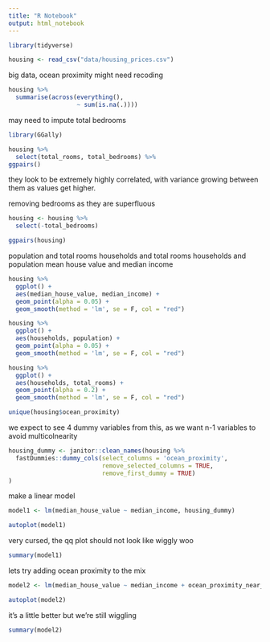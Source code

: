 ```yaml
---
title: "R Notebook"
output: html_notebook
---
```


```r
library(tidyverse)
```

```r
housing <- read_csv("data/housing_prices.csv")
```

big data, ocean proximity might need recoding

```r
housing %>% 
  summarise(across(everything(),
                   ~ sum(is.na(.))))
```
may need to impute total bedrooms

```r
library(GGally)
```


```r
housing %>% 
  select(total_rooms, total_bedrooms) %>% 
ggpairs()
```

they look to be extremely highly correlated, with variance growing between them as values get higher.





removing bedrooms as they are superfluous 
```r
housing <- housing %>% 
  select(-total_bedrooms)
```


```r
ggpairs(housing)
```

population and total rooms
households and total rooms
households and population
mean house value and median income

```r
housing %>% 
  ggplot() +
  aes(median_house_value, median_income) +
  geom_point(alpha = 0.05) +
  geom_smooth(method = 'lm', se = F, col = "red")
```

```r
housing %>% 
  ggplot() +
  aes(households, population) +
  geom_point(alpha = 0.05) +
  geom_smooth(method = 'lm', se = F, col = "red")
```

```r
housing %>% 
  ggplot() +
  aes(households, total_rooms) +
  geom_point(alpha = 0.2) +
  geom_smooth(method = 'lm', se = F, col = "red")
```


```r
unique(housing$ocean_proximity)
```

we expect to see 4 dummy variables from this, as we want n-1 variables to avoid multicolnearity

```r
housing_dummy <- janitor::clean_names(housing %>% 
  fastDummies::dummy_cols(select_columns = 'ocean_proximity',
                          remove_selected_columns = TRUE,
                          remove_first_dummy = TRUE)
)
```


make a linear model

```r
model1 <- lm(median_house_value ~ median_income, housing_dummy)
```

```r
autoplot(model1)
```

very cursed, the qq plot should not look like wiggly woo

```r
summary(model1)
```


lets try adding ocean proximity to the mix

```r
model2 <- lm(median_house_value ~ median_income + ocean_proximity_near_ocean, housing_dummy)
```

```r
autoplot(model2)
```

it's a little better but we're still wiggling

```r
summary(model2)
```

